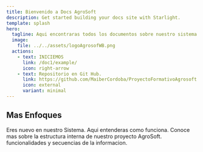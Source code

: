 ```yaml
---
title: Bienvenido a Docs AgroSoft
description: Get started building your docs site with Starlight.
template: splash
hero:
  tagline: Aqui encontraras todos los documentos sobre nuestro sistema!
  image:
    file: ../../assets/logoAgrosofWB.png
  actions:
    - text: INICIEMOS
      link: /doc1/example/
      icon: right-arrow
    - text: Repositorio en Git Hub.
      link: https://github.com/MaiberCordoba/ProyectoFormativoAgrosoft
      icon: external
      variant: minimal
---
```



## Mas Enfoques

<CardGrid stagger>
  <Card title="Manual de Usuario" icon="pencil">
    Eres nuevo en nuestro Sistema. Aqui entenderas como funciona.
  </Card>
  <Card title="Manual Tecnico" icon="add-document">
    Conoce mas sobre la estructura interna de nuestro proyecto AgroSoft.
  </Card>
  <Card title="Documento de Diseños UML" icon="setting">
    funcionalidades y secuencias de la informacion.
  </Card>
</CardGrid>

